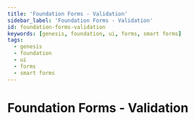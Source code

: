 ---
title: 'Foundation Forms - Validation'
sidebar_label: 'Foundation Forms - Validation'
id: foundation-forms-validation
keywords: [genesis, foundation, ui, forms, smart forms]
tags:
  - genesis
  - foundation
  - ui
  - forms
  - smart forms
---

# Foundation Forms - Validation
